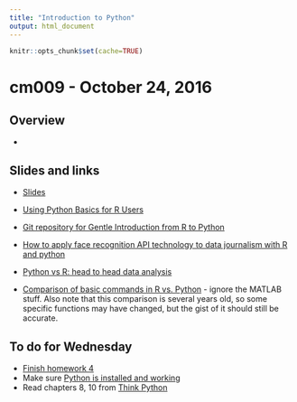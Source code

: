 ```yaml
---
title: "Introduction to Python"
output: html_document
---
```


```r
knitr::opts_chunk$set(cache=TRUE)
```

# cm009 - October 24, 2016

## Overview

* 

## Slides and links

* [Slides](extras/cm009_slides.html)
* [Using Python Basics for R Users](python_gentle_intro.html)
* [Git repository for Gentle Introduction from R to Python](https://github.com/jmausolf/Gentle_R_to_Python)

* [How to apply face recognition API technology to data journalism with R and python](https://benheubl.github.io/data%20analysis/fr/)
* [Python vs R: head to head data analysis](https://www.dataquest.io/blog/python-vs-r/)
* [Comparison of basic commands in R vs. Python](http://mathesaurus.sourceforge.net/matlab-python-xref.pdf) - ignore the MATLAB stuff. Also note that this comparison is several years old, so some specific functions may have changed, but the gist of it should still be accurate.


## To do for Wednesday

* [Finish homework 4](hw04-analysis-pipeline.html)
* Make sure [Python is installed and working](setup02.html)
* Read chapters 8, 10 from [Think Python](http://proquestcombo.safaribooksonline.com.proxy.uchicago.edu/book/programming/python/9781449332006)


